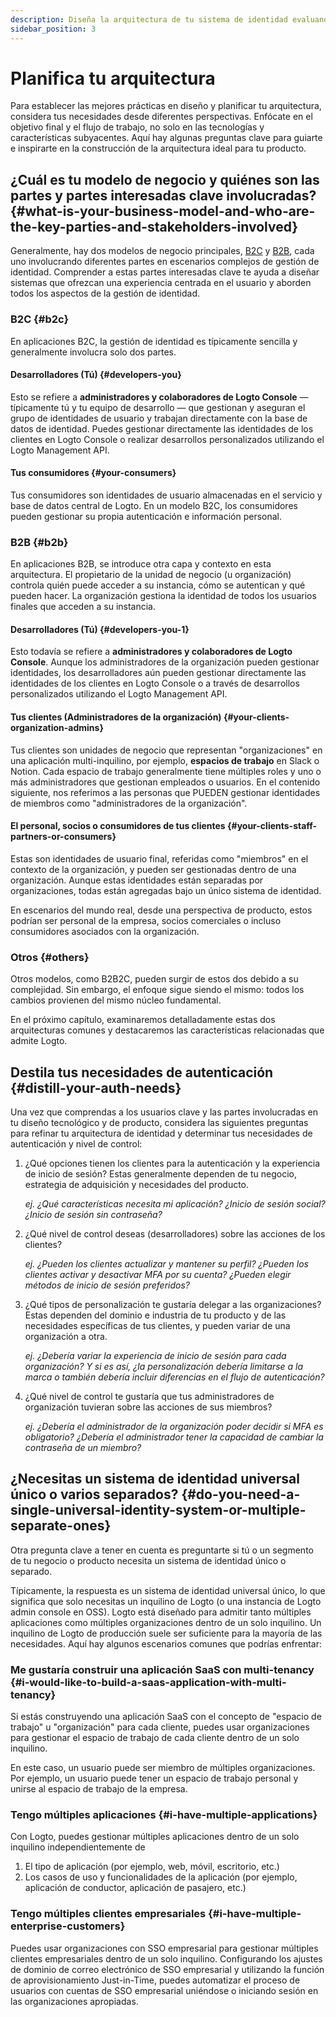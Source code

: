 ```yaml
---
description: Diseña la arquitectura de tu sistema de identidad evaluando opciones de inquilino único, multi-inquilino y multi-aplicación.
sidebar_position: 3
---
```


# Planifica tu arquitectura

Para establecer las mejores prácticas en diseño y planificar tu arquitectura, considera tus necesidades desde diferentes perspectivas. Enfócate en el objetivo final y el flujo de trabajo, no solo en las tecnologías y características subyacentes. Aquí hay algunas preguntas clave para guiarte e inspirarte en la construcción de la arquitectura ideal para tu producto.

## ¿Cuál es tu modelo de negocio y quiénes son las partes y partes interesadas clave involucradas? \{#what-is-your-business-model-and-who-are-the-key-parties-and-stakeholders-involved}

Generalmente, hay dos modelos de negocio principales, [B2C](/introduction/plan-your-architecture/b2c) y [B2B](/introduction/plan-your-architecture/b2b), cada uno involucrando diferentes partes en escenarios complejos de gestión de identidad. Comprender a estas partes interesadas clave te ayuda a diseñar sistemas que ofrezcan una experiencia centrada en el usuario y aborden todos los aspectos de la gestión de identidad.

### B2C \{#b2c}

En aplicaciones B2C, la gestión de identidad es típicamente sencilla y generalmente involucra solo dos partes.

#### Desarrolladores (Tú) \{#developers-you}

Esto se refiere a **administradores y colaboradores de Logto Console** — típicamente tú y tu equipo de desarrollo — que gestionan y aseguran el grupo de identidades de usuario y trabajan directamente con la base de datos de identidad. Puedes gestionar directamente las identidades de los clientes en Logto Console o realizar desarrollos personalizados utilizando el Logto Management API.

#### Tus consumidores \{#your-consumers}

Tus consumidores son identidades de usuario almacenadas en el servicio y base de datos central de Logto. En un modelo B2C, los consumidores pueden gestionar su propia autenticación e información personal.

### B2B \{#b2b}

En aplicaciones B2B, se introduce otra capa y contexto en esta arquitectura. El propietario de la unidad de negocio (u organización) controla quién puede acceder a su instancia, cómo se autentican y qué pueden hacer. La organización gestiona la identidad de todos los usuarios finales que acceden a su instancia.

#### Desarrolladores (Tú) \{#developers-you-1}

Esto todavía se refiere a **administradores y colaboradores de Logto Console**. Aunque los administradores de la organización pueden gestionar identidades, los desarrolladores aún pueden gestionar directamente las identidades de los clientes en Logto Console o a través de desarrollos personalizados utilizando el Logto Management API.

#### Tus clientes (Administradores de la organización) \{#your-clients-organization-admins}

Tus clientes son unidades de negocio que representan "organizaciones" en una aplicación multi-inquilino, por ejemplo, **espacios de trabajo** en Slack o Notion. Cada espacio de trabajo generalmente tiene múltiples roles y uno o más administradores que gestionan empleados o usuarios. En el contenido siguiente, nos referimos a las personas que PUEDEN gestionar identidades de miembros como "administradores de la organización".

#### El personal, socios o consumidores de tus clientes \{#your-clients-staff-partners-or-consumers}

Estas son identidades de usuario final, referidas como "miembros" en el contexto de la organización, y pueden ser gestionadas dentro de una organización. Aunque estas identidades están separadas por organizaciones, todas están agregadas bajo un único sistema de identidad.

En escenarios del mundo real, desde una perspectiva de producto, estos podrían ser personal de la empresa, socios comerciales o incluso consumidores asociados con la organización.

### Otros \{#others}

Otros modelos, como B2B2C, pueden surgir de estos dos debido a su complejidad. Sin embargo, el enfoque sigue siendo el mismo: todos los cambios provienen del mismo núcleo fundamental.

En el próximo capítulo, examinaremos detalladamente estas dos arquitecturas comunes y destacaremos las características relacionadas que admite Logto.

## Destila tus necesidades de autenticación \{#distill-your-auth-needs}

Una vez que comprendas a los usuarios clave y las partes involucradas en tu diseño tecnológico y de producto, considera las siguientes preguntas para refinar tu arquitectura de identidad y determinar tus necesidades de autenticación y nivel de control:

1. ¿Qué opciones tienen los clientes para la autenticación y la experiencia de inicio de sesión? Estas generalmente dependen de tu negocio, estrategia de adquisición y necesidades del producto.

   _ej. ¿Qué características necesita mi aplicación? ¿Inicio de sesión social? ¿Inicio de sesión sin contraseña?_

2. ¿Qué nivel de control deseas (desarrolladores) sobre las acciones de los clientes?

   _ej. ¿Pueden los clientes actualizar y mantener su perfil? ¿Pueden los clientes activar y desactivar MFA por su cuenta? ¿Pueden elegir métodos de inicio de sesión preferidos?_

3. ¿Qué tipos de personalización te gustaría delegar a las organizaciones? Estas dependen del dominio e industria de tu producto y de las necesidades específicas de tus clientes, y pueden variar de una organización a otra.

   _ej. ¿Debería variar la experiencia de inicio de sesión para cada organización? Y si es así, ¿la personalización debería limitarse a la marca o también debería incluir diferencias en el flujo de autenticación?_

4. ¿Qué nivel de control te gustaría que tus administradores de organización tuvieran sobre las acciones de sus miembros?

   _ej. ¿Debería el administrador de la organización poder decidir si MFA es obligatorio? ¿Debería el administrador tener la capacidad de cambiar la contraseña de un miembro?_

## ¿Necesitas un sistema de identidad universal único o varios separados? \{#do-you-need-a-single-universal-identity-system-or-multiple-separate-ones}

Otra pregunta clave a tener en cuenta es preguntarte si tú o un segmento de tu negocio o producto necesita un sistema de identidad único o separado.

Típicamente, la respuesta es un sistema de identidad universal único, lo que significa que solo necesitas un inquilino de Logto (o una instancia de Logto admin console en OSS). Logto está diseñado para admitir tanto múltiples aplicaciones como múltiples organizaciones dentro de un solo inquilino. Un inquilino de Logto de producción suele ser suficiente para la mayoría de las necesidades. Aquí hay algunos escenarios comunes que podrías enfrentar:

### Me gustaría construir una aplicación SaaS con multi-tenancy \{#i-would-like-to-build-a-saas-application-with-multi-tenancy}

Si estás construyendo una aplicación SaaS con el concepto de "espacio de trabajo" u "organización" para cada cliente, puedes usar organizaciones para gestionar el espacio de trabajo de cada cliente dentro de un solo inquilino.

En este caso, un usuario puede ser miembro de múltiples organizaciones. Por ejemplo, un usuario puede tener un espacio de trabajo personal y unirse al espacio de trabajo de la empresa.

### Tengo múltiples aplicaciones \{#i-have-multiple-applications}

Con Logto, puedes gestionar múltiples aplicaciones dentro de un solo inquilino independientemente de

1. El tipo de aplicación (por ejemplo, web, móvil, escritorio, etc.)
2. Los casos de uso y funcionalidades de la aplicación (por ejemplo, aplicación de conductor, aplicación de pasajero, etc.)

### Tengo múltiples clientes empresariales \{#i-have-multiple-enterprise-customers}

Puedes usar organizaciones con SSO empresarial para gestionar múltiples clientes empresariales dentro de un solo inquilino. Configurando los ajustes de dominio de correo electrónico de SSO empresarial y utilizando la función de aprovisionamiento Just-in-Time, puedes automatizar el proceso de usuarios con cuentas de SSO empresarial uniéndose o iniciando sesión en las organizaciones apropiadas.
